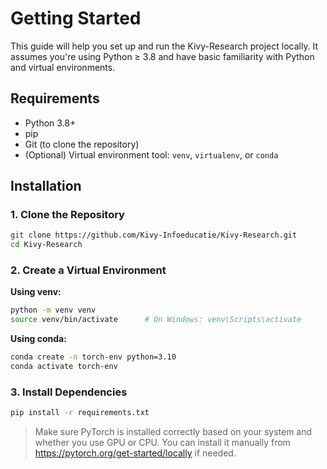 # Getting Started

This guide will help you set up and run the Kivy-Research project locally. It assumes you're using Python ≥ 3.8 and have basic familiarity with Python and virtual environments.

## Requirements

- Python 3.8+
- pip
- Git (to clone the repository)
- (Optional) Virtual environment tool: `venv`, `virtualenv`, or `conda`

## Installation

### 1. Clone the Repository

```bash
git clone https://github.com/Kivy-Infoeducatie/Kivy-Research.git
cd Kivy-Research
```

### 2. Create a Virtual Environment

**Using venv:**
```bash
python -m venv venv
source venv/bin/activate      # On Windows: venv\Scripts\activate
```

**Using conda:**

```bash
conda create -n torch-env python=3.10
conda activate torch-env
```

### 3. Install Dependencies

```bash
pip install -r requirements.txt
```

> Make sure PyTorch is installed correctly based on your system and whether you use GPU or CPU. You can install it manually from https://pytorch.org/get-started/locally if needed.

